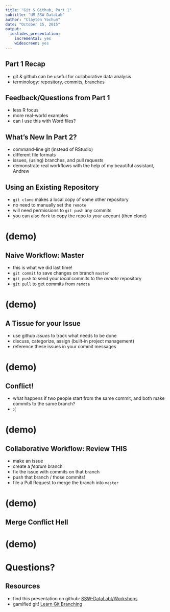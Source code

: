 ```yaml
---
title: "Git & Github, Part 1"
subtitle: "UM SSW DataLab"
author: "Clayton Yochum"
date: "October 15, 2015"
output:
  ioslides_presentation:
    incremental: yes
    widescreen: yes
---
```


## Part 1 Recap
- git & github can be useful for collaborative data analysis
- terminology: repository, commits, branches

## Feedback/Questions from Part 1
- less R focus
- more real-world examples
- can I use this with Word files?

## What's New In Part 2?
- command-line git (instead of RStudio)
- different file formats
- issues, (using) branches, and pull requests
- demonstrate real workflows with the help of my beautiful assistant, Andrew

## Using an Existing Repository
- `git clone` makes a local copy of some other repository
- no need to manually set the `remote`
- will need permissions to `git push` any commits
- you can also `fork` to copy the repo to _your_ account (then clone)

# (demo)

## Naive Workflow: Master
- this is what we did last time!
- `git commit` to save changes on branch `master`
- `git push` to send your _local_ commits to the _remote_ repository
- `git pull` to get commits from `remote`

# (demo)

## A Tissue for your Issue
- use github _issues_ to track what needs to be done
- discuss, categorize, assign (built-in project management)
- reference these issues in your commit messages

# (demo)

## Conflict!
- what happens if two people start from the same commit, and both make commits to the same branch?
- :(

# (demo)

## Collaborative Workflow: Review THIS
- make an issue
- create a _feature_ branch
- fix the issue with commits on that branch
- push that branch / those commits!
- file a Pull Request to merge the branch into `master`

# (demo)

## Merge Conflict Hell

# (demo)

# Questions?

## Resources
- find this presentation on github: [SSW-DataLabt/Workshops](https://github.com/SSW-DataLab/Workshops)
- gamified git! [Learn Git Branching](https://pcottle.github.io/learnGitBranching/)

